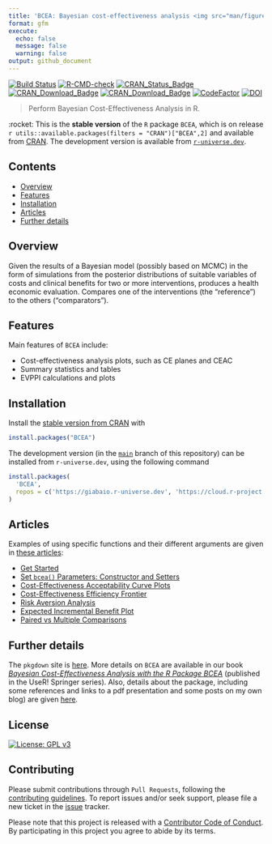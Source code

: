```yaml
---
title: 'BCEA: Bayesian cost-effectiveness analysis <img src="man/figures/logo.png" align="right" />'
format: gfm
execute:
  echo: false
  message: false
  warning: false
output: github_document
---
```


[![Build Status](https://app.travis-ci.com/n8thangreen/BCEA.svg?branch=dev)](https://app.travis-ci.com/n8thangreen/BCEA)
[![R-CMD-check](https://github.com/n8thangreen/BCEA/actions/workflows/check-standard.yaml/badge.svg?branch=dev)](https://github.com/n8thangreen/BCEA/actions/workflows/check-standard.yaml)
[![CRAN_Status_Badge](https://www.r-pkg.org/badges/version/BCEA)](https://cran.r-project.org/package=BCEA)
[![CRAN_Download_Badge](https://cranlogs.r-pkg.org/badges/BCEA)](https://cran.r-project.org/package=BCEA)
[![CRAN_Download_Badge](https://cranlogs.r-pkg.org/badges/grand-total/BCEA?color=orange)](https://cran.r-project.org/package=BCEA)
[![CodeFactor](https://www.codefactor.io/repository/github/n8thangreen/bcea/badge)](https://www.codefactor.io/repository/github/n8thangreen/bcea)
[![DOI](https://joss.theoj.org/papers/10.21105/joss.04206/status.svg)](https://doi.org/10.21105/joss.04206)

> Perform Bayesian Cost-Effectiveness Analysis in R.

:rocket: This is the **stable version** of the `R` package `BCEA`, which is on release `r utils::available.packages(filters = "CRAN")["BCEA",2]` and available from [CRAN](https://cran.r-project.org/web/packages/BCEA/index.html). The development version is available from [`r-universe.dev`](https://giabaio.r-universe.dev/BCEA).

## Contents

- [Overview](#introduction)
- [Features](#features)
- [Installation](#installation)
- [Articles](#articles)
- [Further details](#further-details)

## Overview

Given the results of a Bayesian model (possibly based on MCMC) in the form of simulations from the posterior distributions of suitable variables of costs and clinical benefits for two or more interventions, produces a health economic evaluation. Compares one of the interventions (the "reference") to the others ("comparators").

## Features
Main features of `BCEA` include:

* Cost-effectiveness analysis plots, such as CE planes and CEAC
* Summary statistics and tables
* EVPPI calculations and plots

## Installation
Install the [stable version from CRAN](https://cran.r-project.org/package=BCEA) with

```r
install.packages("BCEA")
```

The development version (in the [`main`](https://github.com/giabaio/BCEA) branch of this repository) can be installed from `r-universe.dev`, using the following command

```r
install.packages(
  'BCEA', 
  repos = c('https://giabaio.r-universe.dev', 'https://cloud.r-project.org')
)
```

## Articles
Examples of using specific functions and their different arguments are given in [these articles](https://n8thangreen.github.io/BCEA/articles/index.html):

-  [Get Started](https://n8thangreen.github.io/BCEA/articles/bcea.html)
-  [Set `bcea()` Parameters: Constructor and Setters](https://n8thangreen.github.io/BCEA/articles/Set_bcea_parameters.html)
-  [Cost-Effectiveness Acceptability Curve Plots](https://n8thangreen.github.io/BCEA/articles/ceac.html)
-  [Cost-Effectiveness Efficiency Frontier](https://n8thangreen.github.io/BCEA/articles/ceef.html)
-  [Risk Aversion Analysis](https://n8thangreen.github.io/BCEA/articles/CEriskav.html)
-  [Expected Incremental Benefit Plot](https://n8thangreen.github.io/BCEA/articles/eib.html)
-  [Paired vs Multiple Comparisons](https://n8thangreen.github.io/BCEA/articles/paired_vs_multiple_comps.html)


## Further details
The `pkgdown` site is [here](https://n8thangreen.github.io/BCEA/).
More details on `BCEA` are available in our book [_Bayesian Cost-Effectiveness Analysis with the R Package BCEA_](https://gianluca.statistica.it/books/bcea/) (published in the UseR! Springer series). Also, details about the package, including some references and links to a pdf presentation and some posts on my own blog) are given [here](https://gianluca.statistica.it/software/bcea/).

## License
[![License: GPL v3](https://img.shields.io/badge/License-GPLv3-blue.svg)](https://www.gnu.org/licenses/gpl-3.0)

## Contributing
Please submit contributions through `Pull Requests`, following the [contributing guidelines](https://github.com/n8thangreen/BCEA/blob/dev/CONTRIBUTING.md).
To report issues and/or seek support, please file a new ticket in the
[issue](https://github.com/n8thangreen/BCEA/issues) tracker.

Please note that this project is released with a [Contributor Code of Conduct](https://github.com/n8thangreen/BCEA/blob/dev/CONDUCT.md). By participating in this project you agree to abide by its terms.